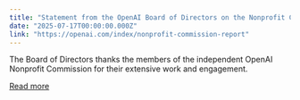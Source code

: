 ```yaml
---
title: "Statement from the OpenAI Board of Directors on the Nonprofit Commission Report"
date: "2025-07-17T00:00:00.000Z"
link: "https://openai.com/index/nonprofit-commission-report"
---
```


The Board of Directors thanks the members of the independent OpenAI Nonprofit Commission for their extensive work and engagement.

[Read more](https://openai.com/index/nonprofit-commission-report)
